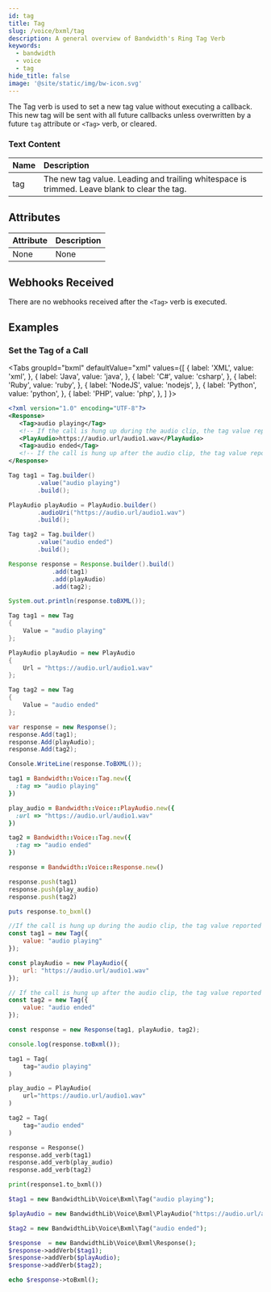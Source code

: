 ---
id: tag
title: Tag
slug: /voice/bxml/tag
description: A general overview of Bandwidth's Ring Tag Verb
keywords:
  - bandwidth
  - voice
  - tag
hide_title: false
image: '@site/static/img/bw-icon.svg'
---


The Tag verb is used to set a new tag value without executing a callback. This new tag will be sent with
all future callbacks unless overwritten by a future `tag` attribute or `<Tag>` verb, or cleared.

### Text Content

| Name | Description |
|:-----|:------------|
| tag  | The new tag value. Leading and trailing whitespace is trimmed. Leave blank to clear the tag. |

## Attributes

| Attribute | Description |
|:----------|:------------|
| None      | None        |

## Webhooks Received

There are no webhooks received after the `<Tag>` verb is executed.

## Examples

### Set the Tag of a Call

<Tabs
  groupId="bxml"
  defaultValue="xml"
  values={[
    { label: 'XML', value: 'xml', },
    { label: 'Java', value: 'java', },
    { label: 'C#', value: 'csharp', },
    { label: 'Ruby', value: 'ruby', },
    { label: 'NodeJS', value: 'nodejs', },
    { label: 'Python', value: 'python', },
    { label: 'PHP', value: 'php', },
  ]
}>
<TabItem value="xml">

```xml
<?xml version="1.0" encoding="UTF-8"?>
<Response>
   <Tag>audio playing</Tag>
   <!-- If the call is hung up during the audio clip, the tag value reported in the disconnect event will be "audio playing" -->
   <PlayAudio>https://audio.url/audio1.wav</PlayAudio>
   <Tag>audio ended</Tag>
   <!-- If the call is hung up after the audio clip, the tag value reported in the disconnect event will be "audio ended" -->
</Response>
```

</TabItem>
<TabItem value="java">

```java
Tag tag1 = Tag.builder()
        .value("audio playing")
        .build();

PlayAudio playAudio = PlayAudio.builder()
        .audioUri("https://audio.url/audio1.wav")
        .build();

Tag tag2 = Tag.builder()
        .value("audio ended")
        .build();

Response response = Response.builder().build()
            .add(tag1)
            .add(playAudio)
            .add(tag2);

System.out.println(response.toBXML());
```

</TabItem>
<TabItem value="csharp">

```cs
Tag tag1 = new Tag
{
    Value = "audio playing"
};

PlayAudio playAudio = new PlayAudio
{
    Url = "https://audio.url/audio1.wav"
};

Tag tag2 = new Tag
{
    Value = "audio ended"
};

var response = new Response();
response.Add(tag1);
response.Add(playAudio);
response.Add(tag2);

Console.WriteLine(response.ToBXML());
```

</TabItem>
<TabItem value="ruby">

```ruby
tag1 = Bandwidth::Voice::Tag.new({
  :tag => "audio playing"
})

play_audio = Bandwidth::Voice::PlayAudio.new({
  :url => "https://audio.url/audio1.wav"
})

tag2 = Bandwidth::Voice::Tag.new({
  :tag => "audio ended"
})

response = Bandwidth::Voice::Response.new()

response.push(tag1)
response.push(play_audio)
response.push(tag2)

puts response.to_bxml()
```

</TabItem>
<TabItem value="nodejs">

```js
//If the call is hung up during the audio clip, the tag value reported in the disconnect event will be "audio playing"
const tag1 = new Tag({
    value: "audio playing"
});

const playAudio = new PlayAudio({
    url: "https://audio.url/audio1.wav"
});

// If the call is hung up after the audio clip, the tag value reported in the disconnect event will be "audio ended"
const tag2 = new Tag({
    value: "audio ended"
});

const response = new Response(tag1, playAudio, tag2);

console.log(response.toBxml());
```

</TabItem>
<TabItem value="python">

```python
tag1 = Tag(
    tag="audio playing"
)

play_audio = PlayAudio(
    url="https://audio.url/audio1.wav"
)

tag2 = Tag(
    tag="audio ended"
)

response = Response()
response.add_verb(tag1)
response.add_verb(play_audio)
response.add_verb(tag2)

print(response1.to_bxml())
```

</TabItem>
<TabItem value="php">

```php
$tag1 = new BandwidthLib\Voice\Bxml\Tag("audio playing");

$playAudio = new BandwidthLib\Voice\Bxml\PlayAudio("https://audio.url/audio1.wav");

$tag2 = new BandwidthLib\Voice\Bxml\Tag("audio ended");

$response  = new BandwidthLib\Voice\Bxml\Response();
$response->addVerb($tag1);
$response->addVerb($playAudio);
$response->addVerb($tag2);

echo $response->toBxml();
```
</TabItem>
</Tabs>
